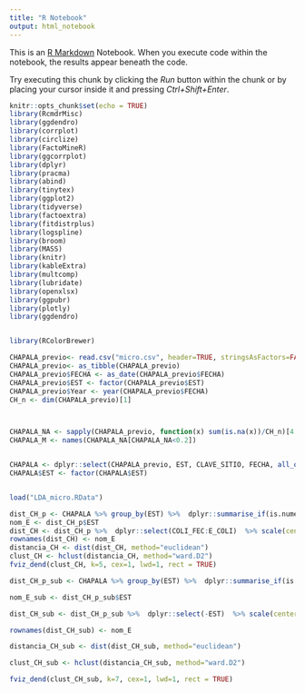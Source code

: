 ---
title: "R Notebook"
output: html_notebook
---

This is an [R Markdown](http://rmarkdown.rstudio.com) Notebook. When you execute code within the notebook, the results appear beneath the code. 

Try executing this chunk by clicking the *Run* button within the chunk or by placing your cursor inside it and pressing *Ctrl+Shift+Enter*. 
```{r}
knitr::opts_chunk$set(echo = TRUE)
library(RcmdrMisc)
library(ggdendro)
library(corrplot)
library(circlize)
library(FactoMineR)
library(ggcorrplot)
library(dplyr)
library(pracma)
library(abind)
library(tinytex)
library(ggplot2)
library(tidyverse)
library(factoextra)
library(fitdistrplus)
library(logspline)
library(broom)
library(MASS)
library(knitr)
library(kableExtra)
library(multcomp)
library(lubridate)
library(openxlsx)
library(ggpubr)
library(plotly)
library(ggdendro)


library(RColorBrewer)
```

```{r}
CHAPALA_previo<- read.csv("micro.csv", header=TRUE, stringsAsFactors=FALSE)
CHAPALA_previo<- as_tibble(CHAPALA_previo)
CHAPALA_previo$FECHA <- as_date(CHAPALA_previo$FECHA) 
CHAPALA_previo$EST <- factor(CHAPALA_previo$EST)
CHAPALA_previo$Year <- year(CHAPALA_previo$FECHA)
CH_n <- dim(CHAPALA_previo)[1]



CHAPALA_NA <- sapply(CHAPALA_previo, function(x) sum(is.na(x))/CH_n)[4:6]
CHAPALA_M <- names(CHAPALA_NA[CHAPALA_NA<0.2])


CHAPALA <- dplyr::select(CHAPALA_previo, EST, CLAVE_SITIO, FECHA, all_of(CHAPALA_M)) %>% na.omit()
CHAPALA$EST <- factor(CHAPALA$EST)


load("LDA_micro.RData")
```

```{r}
dist_CH_p <- CHAPALA %>% group_by(EST) %>%  dplyr::summarise_if(is.numeric, mean)
nom_E <- dist_CH_p$EST
dist_CH <- dist_CH_p %>%  dplyr::select(COLI_FEC:E_COLI)  %>% scale(center=TRUE, scale = TRUE)%>% as.data.frame()
rownames(dist_CH) <- nom_E
distancia_CH <- dist(dist_CH, method="euclidean")
clust_CH <- hclust(distancia_CH, method="ward.D2")  
fviz_dend(clust_CH, k=5, cex=1, lwd=1, rect = TRUE)
```

```{r}
dist_CH_p_sub <- CHAPALA %>% group_by(EST) %>%  dplyr::summarise_if(is.numeric, mean) %>% dplyr::select(EST, all_of(subset_par_1))

nom_E_sub <- dist_CH_p_sub$EST

dist_CH_sub <- dist_CH_p_sub %>%  dplyr::select(-EST)  %>% scale(center=TRUE, scale = TRUE)%>% as.data.frame()

rownames(dist_CH_sub) <- nom_E

distancia_CH_sub <- dist(dist_CH_sub, method="euclidean")

clust_CH_sub <- hclust(distancia_CH_sub, method="ward.D2") 

fviz_dend(clust_CH_sub, k=7, cex=1, lwd=1, rect = TRUE)
```

